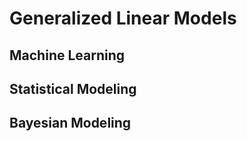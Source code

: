 # Generalized Linear Models

## Machine Learning

## Statistical Modeling

## Bayesian Modeling
